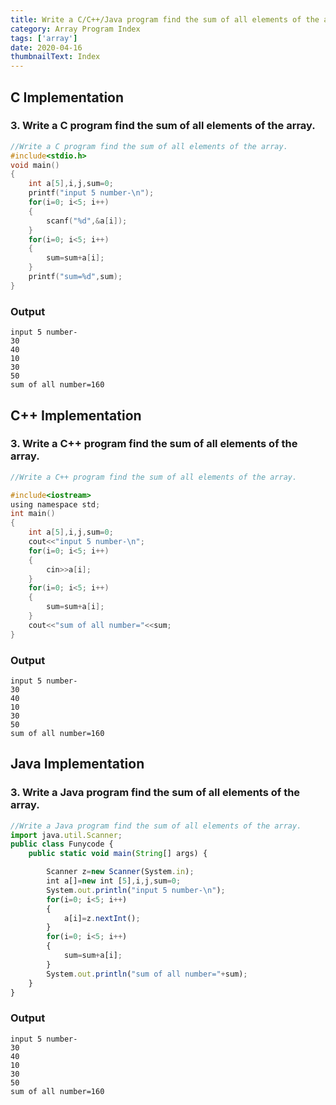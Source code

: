 ```yaml
---
title: Write a C/C++/Java program find the sum of all elements of the array.
category: Array Program Index
tags: ['array']
date: 2020-04-16
thumbnailText: Index
---
```


## C Implementation
### 3. Write a C program find the sum of all elements of the array.
```c
//Write a C program find the sum of all elements of the array.
#include<stdio.h>
void main()
{
    int a[5],i,j,sum=0;
    printf("input 5 number-\n");
    for(i=0; i<5; i++)
    {
        scanf("%d",&a[i]);
    }
    for(i=0; i<5; i++)
    {
        sum=sum+a[i];
    }
    printf("sum=%d",sum);
}
```
### Output
```
input 5 number-
30
40
10
30
50
sum of all number=160
```
## C++ Implementation
### 3. Write a C++ program find the sum of all elements of the array.
```c
//Write a C++ program find the sum of all elements of the array.

#include<iostream>
using namespace std;
int main()
{
    int a[5],i,j,sum=0;
    cout<<"input 5 number-\n";
    for(i=0; i<5; i++)
    {
        cin>>a[i];
    }
    for(i=0; i<5; i++)
    {
        sum=sum+a[i];
    }
    cout<<"sum of all number="<<sum;
}
```
### Output
```
input 5 number-
30
40
10
30
50
sum of all number=160
```

## Java Implementation
### 3. Write a Java program find the sum of all elements of the array.
```js
//Write a Java program find the sum of all elements of the array.
import java.util.Scanner;
public class Funycode {
    public static void main(String[] args) {

        Scanner z=new Scanner(System.in);
        int a[]=new int [5],i,j,sum=0;
        System.out.println("input 5 number-\n");
        for(i=0; i<5; i++)
        {
            a[i]=z.nextInt();
        }
        for(i=0; i<5; i++)
        {
            sum=sum+a[i];
        }
        System.out.println("sum of all number="+sum);
    }
}
```
### Output
```
input 5 number-
30
40
10
30
50
sum of all number=160
```
